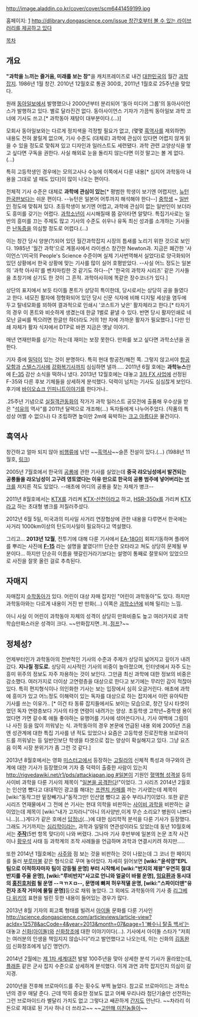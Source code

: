 http://image.aladdin.co.kr/cover/cover/scm6441459199.jpg

홈페이지: [http://www.dongascience.com/]
[[http://dlibrary.dongascience.com/issue 창간호부터 볼 수 있는 라이브러리를 제공하고 있다]]

[[목차]]
== 개요 ==
'''"과학을 느끼는 즐거움, 미래를 보는 창"'''을 캐치프레이즈로 내건 [[대한민국]]의 월간 [[과학]][[잡지]]. 1986년 1월 창간. 2010년 12월호로 통권 300호, 2011년 1월호로 25주년을 맞았다.
 
원래 [[동아일보]]에서 발행했으나 2000년부터 분리되어 '동아 미디어 그룹'의 동아사이언스가 발행하고 있다. 별로 달라진건 없다. 동아사이언스 기자가 가끔씩 동아일보 과학 코너에 기사도 쓰고.[* 과학동아 재탕이 대부분이다.(...)]

모회사 동아일보와는 다르게 정치색을 걱정할 필요가 없고, (몇몇 [[흑역사]]를 제외하면) 내용도 전혀 꿀릴게 없으며, 기사 수준도 (대체로) 과학에 관심이 있다면 어렵지 않게 읽을 수 있을 정도로 맞춰져 있고 디자인과 일러스트도 세련됐다. 과학 관련 교양상식을 쌓고 싶다면 구독을 권한다. 사실 해외로 눈을 돌리지 않는다면 이것 말고는 볼 게 없다.(...) 

특히 고등학생인 경우에는 모의고사나 수능에 이쪽에서 다룬 내용[* 심지어 과학동아 내용을 그대로 낼 때도 있다]이 많이 나오는 편이다. 

전체적 기사 수준은 대체로 '''과학에 관심이 있는'''[* 평범한 학생이 보기엔 어렵지만, [[뉴턴 한국판]]보다는 쉬운 편이다. --뉴턴은 일본어 어투까지 해석해야 한다--] [[중학생]] ~ [[일반인]] 정도에 맞춰져 있다. 초등학생이 보기엔 어렵고, 과학에 관심이 없는 일반인이 보더라도 흥미를 갖기는 어렵다. [[과학소년]]이 시시해질때 쯤 갈아타면 알맞다. 특집기사로는 일반의 흥미를 끄는 주제도 많고 기사의 수준도 쉬우나 유독 최신 성과를 소개하는 기사들은 [[난독증]]을 의심할 정도로 어렵다.(...)

이는 창간 당시 양분(?)되어 있던 월간과학잡지 시장의 틈새를 노리기 위한 것으로 보인다. 1985년 '월간 과학'으로 계몽사에서 라이센스 창간한 Newton과. 지금은 폐간한 '사이언스'(미국의 People's Science 수준이며 실제 기사번역해서 실었다)로 양극화되어 있던 상황에서 한국 상황에 맞는 기사를 많이 실어 호평받았다. --사실 어느 정도는 일본의 '과학 아사히'를 벤치마킹한 것 같기도 하다--[* '한국의 과학자 시리즈' 같은 기사들을 초창기에 싣기도 한 것이 그 흔적. 과학아사히에 똑같은 장수코너가 있다.]

상단의 표지에서 보듯 타이틀 폰트가 상당히 특이한데, 당시로서는 상당히 공을 들였다고 한다. 네모진 활자에 정형화되어 있던 당시 신문 식자에 비해 디지털 세상을 염두에 두고 탈네모화를 꾀하여 결과적으로 인쇄시 '코스트가 낮은' 활자체라고 한다.[* 타자기의 경우 이 폰트와 비슷하게 생겼는데 한글 1벌로 끝낼 수 있다. 반면 당시 활자인쇄로 네모난 글씨를 찍으려면 한글만 하더라도 거의 1만 자에 가까운 활자가 필요했다.] 다만 인쇄 자체가 활자 식자에서 DTP로 바뀐 지금은 옛날 이야기.

매년 연재만화를 싣기는 하는데 재미는 보장 못한다. 만화를 보고 싶다면 과학소년을 권한다.

기자 중에 [[밀덕]]이 있는 것이 분명하다. 특히 현대 항공전/해전 쪽. 그렇지 않고서야 [[항공모함]]과 [[스텔스]]기사에 [[강화복]]기사까지 심심하면 낼까..... 2011년 6월 호에는 '''과학뉴스'''란에 [[F-35]] 감산 소식을 떡하니 냈다. 2013년 12월호에는 대놓고 [[3차 FX 사업]]에 선정된 F-35와 다른 후보 기체들을 상세하게 분석했다.
덕력이 넘치는 기사도 심심찮게 보인다. 후기에 [[바이오쇼크 인피니트]]이야기를 한다거나..

.25주년 기념으로 [[실질객관동화]]의 작가가 과학 일러스트 공모전에 출품해 우수상을 받은 "[[석유]]의 역사"를 2011년 달력으로 개조해(...) 독자들에게 나누어주었다. (작품의 특성상 어쩔 수 없으나) 다 조립하면 높이만 2m에 육박하는 [[크고 아름다운]] 물건이다. 

== 흑역사 ==
창간하고 얼마 되지 않아 [[비행류]]에 낚인 ~~[[흑역사]]~~슬픈 전설이 있다.(...) (1988년 11월호, [http://conodont.egloos.com/2391864 링크])

2005년 7월호에서 한국의 [[공룡]]에 관한 기사를 실었는데 '''중국 랴오닝성에서 발견되는 공룡들을 랴오닝성이 고구려 영토였다는 이유 만으로 한국의 공룡 범주에 넣어버리는''' [[병크]]를 저지른 적도 있었다. --애초에 어디의 공룡을 찾는 자체가 병크--

2011년 8월호에서는 [[KTX]]를 가리켜 [[KTX-산천]]이라고 하고, [[HSR-350x]]를 가리켜 [[KTX]]라고 하는 초대형 병크를 저질러주셨다.

2012년 6월 5일, 미국과의 미사일 사거리 연장협상에 관한 내용을 다루면서 한국에는 사거리 1000km이상의 탄도미사일이 필요하다고 역설했다.

그리고... '''2013년 12월''', 전투기에 대해 다룬 기사에서 [[EA-18G]]이 회피기동하며 플레어를 뿌리는 사진에 '''[[F-15]]''' 라는 설명을 붙였다!!!! 단순한 오타라고 쳐도 상당히 문제될 부분이다... 하지만 단순히 이름을 헷갈린거라기보다는 설명이 통째로 잘못되어 있었으므로 사진을 잘못 올린 걸로 추측된다. 
== 자매지 ==
자매잡지 [[수학]]동아가 있다. 어린이 대상 자매 잡지인 "어린이 과학동아"도 있다. 하지만 과학동아와는 다르게 내용이 거진 반 만화(...) 이쪽은 [[과학소년]]에 비해 밀리는 느낌.

아니 사실 이 어린이 과학동아 자체의 성격이 상당히 만화비중도 높고 여러가지로 과학 학습만화스러운 성격이 크다. ~~만화잡지면..저..[[점프]]?~~

== 정체성? ==
언제부터인가 과학동아의 전반적인 기사의 수준과 주제가 상당히 넓어지고 깊이가 내려갔다. '''지나칠 정도로.''' 상당히 시사적인 기사의 비중이 높아졌으며, 인터넷에서 자주 도는 흥미 위주의 정보도 자주 차용하는 것이 보인다. 그만큼 최신 과학에 대한 정보의 비중은 감소했다. 여러가지로 더이상 고연령층을 대상으로 한다고 보기에는 무리인 감이 적잖아 있다. 특히 편지형식이나 의인화한 기사는 보는 입장에서 심히 오글거린다. 애초에 과학에 흥미가 있고 어느정도 이해력이 있는 독자를 대상으로 하는 잡지에서 이런 유아틱한 기사를 쓰는 이유가.. [* 이건 타 동류 잡지들에서도 보이는 모습으로, 창간 당시 타겟이었던 독자 연령층보다 기사의 타겟 연령이 내려가는 양상. 초등학생 고학년~중학생 용이었다면 가면 갈수록 애들 좋아하는 유행어를 기사에 섞어쓴다거나, 기사 여백에 그림이나 사진 등을 많이 끼워넣는 식. 과학동아의 경우 본문에 언급된 내용 외에 2005년 즈음엔 성관계에 대한 특집 기사를 낸 적도 있었으나 요즘은 고등학생 진로진학용 브로마이드를 끼워넣는 등 일반인보단 학생을 타겟으로 잡는 양상이 확실해지고 있다. 그냥 요즈음 이쪽 시장 분위기가 좀 그런 것 같다.]

2013년 8월호에서는 영화 [[미스터고]]에서 등장하는 [[고릴라]]의 신체적 특성과 야구와의 관계에 대한 기사가 등장했으며 기자 중 덕력이 출중한 사람이 있는지 [[http://rigvedawiki.net/r1/pds/attackjapan.jpg #]]일본이 기원인 [[혈액형 성격설]] 등의 사이비 과학을 다룬 기사의 제목이 "[[일본을 공격한다]]!"이었다. 그 시리즈 2014년 2월호는 인산염 뺐다고 대대적인 광고를 해대는 [[프렌치 카페]]를 까는 기사였는데 제목이 [wiki:"동작그만 밑장빼기냐"동작그만! 인산염 뺐다고 꼼수 부리냐?]이었다. 또한 같은 시리즈 연재물에서 그 전에 쓴 기사는 현대 의학을 비판하는 [[사이비 과학]]을 비판하는 글이었는데 제목이 [wiki:"내가 고자라니"아니 의사양반,이게 무슨 소리요? 병원이 나쁘다니...](...)게다가 같은 호에선 [[답정너]](...)에 대한 심리학적 분석을 다룬 기사가 등장했다. 그래도 거기까지는 [[심리학]]이라는, 과학과 일말의 연관성이라도 있었는데 동년 10월호에서는 '''[[주작]]'''(5번 항목 맞다)이 나와 버렸다. 그나마 기사 후반부에 일본의 논문 조작 사건이나 [[황우석]] 사태 등 과학계의 조작 사례들을 언급하며 과학과 연결시키려 하지만..... 

또한 2014년 1월호에는 [[사주]]와 점 보는 것을 비판하는 것이 나왔는데 그 코너 한 페이지를 둘러 [[부루마불]] 같은 형식으로 꾸며 놓아았다. 자세히 읽어보면 '''[wiki:"윤석영"EPL 팀으로 이적하자마자 팀이 강등될 운명] 부터 시작해서 [wiki:"반지의 제왕"우연히 절대반지를 주울 운명], [wiki:"루비반지"사고로 언니와 얼굴이 바뀔 운명], [[임요환]]과 동시대의 [[홍진호]]처럼 될 운명 --ㅋㄲㅈㅁ--, 문명에 빠져 허우적댈 운명, [wiki:"스파이더맨"유전자 조작 거미에 물릴 운명]'''등으로 채워 놓았다. 
그 외에도 과학동아의 기사 중 [[리그베다 위키]]의 표현을 빌린 듯한 내용이 들어있는 경우가 많다.

2013년 8월 기자의 회고록 형태를 빌려서 [[아이돌]] 문화를 다룬 기사인 [[http://science.dongascience.com/articleviews/article-view?acIdx=12578&acCode=4&year=2013&month=07&page=1 '빠수니 탈출 백서']]는  대놓고 [[신화(아이돌)]]와 [[신화창조]]에 대한 이야기이다(...). 기사에서 아이돌 스타가 "저희는 여러분의 인생을 책임지지 않습니다"라고 발언했다고 나오는데, 이는 신화의 [[김동완]]이 신화창조에게 남긴 명언(?).

2014년 2월에는 [[제 1차 세계대전]] 발발 100주년을 맞아 상세한 분석 기사가 올라왔는데, [[플래툰]] 같은 군사 잡지 수준으로 상세하게 분석했다. 이게 과연 과학 잡지인지 의심이 갈 지경. 

2010년을 전후해 브로마이드를 주는 횟수도 부쩍 늘었다. 참고로 브로마이드는 과학소년의 경우 매달 준다. 근데 딱히 중요한 정보도 없고 어째 우리나라 첨단기술만 선전하는 그런 브로마이드라 별달리 가치도 없고 그렇다고 쌔끈하게 [[간지]]도 안난다. ~~차라리 이 돈으로 제대로 된 기사 하나 더 쓰라고~~ ~~[[고만해 미친놈들아]]~~
